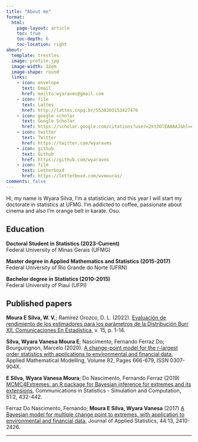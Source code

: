 ---
title: "About me"
format:
  html:
    page-layout: article
    toc: true
    toc-depth: 6
    toc-location: right
about:
  template: trestles
  image: profile.jpg
  image-width: 12em
  image-shape: round
  links:
    - icon: envelope
      text: Email
      href: mailto:wyaravms@gmail.com  
    - icon: file
      text: Lattes
      href: http://lattes.cnpq.br/5538303153427476
    - icon: google scholar
      text: Google Scholar
      href: https://scholar.google.com/citations?user=2kt3OlEAAAAJ&hl=en
    - icon: twitter
      text: Twitter
      href: https://twitter.com/wyaravms
    - icon: github
      text: Github
      href: https://github.com/wyaravms
    - icon: film
      text: Letterboxd
      href: https://letterboxd.com/wvmouras/
comments: false
---

Hi, my name is Wyara Silva, I'm a statistician, and this year I will start my doctorate in statistics at UFMG. I'm addicted to coffee, passionate about cinema and also I'm orange belt in karate. Osu.

## Education

<b> Doctoral Student in Statistics (2023-Current) </b>\
Federal University of Minas Gerais (UFMG)

<b> Master degree in Applied Mathematics and Statistics (2015-2017)</b>\
Federal University of Rio Grande do Norte (UFRN)

<b>Bachelor degree in Statistics (2010-2015)</b>\
Federal University of Piauí (UFPI)

## Published papers

<b>Moura E Silva, W. V.</b>; Ramírez Orozco, D. L. (2022). [Evaluación de rendimiento de los estimadores para los parámetros de la Distribución Burr XII. Comunicaciones En Estadística](https://dialnet.unirioja.es/servlet/articulo?codigo=8710099), v. 15, p. 1-14.

<b>Silva, Wyara Vanesa Moura E</b>; Nascimento, Fernando Ferraz Do; Bourguingnon, Marcelo (2020). [A change-point model for the r-largest order statistics with applications to environmental and financial data](https://doi.org/10.1016/j.apm.2020.01.064), Applied Mathematical Modelling, Volume 82, Pages 666-679, ISSN 0307-904X.

<b>E Silva, Wyara Vanesa Moura</b>; Do Nascimento, Fernando Ferraz (2019) [MCMC4Extremes: an R package for Bayesian inference for extremes and its extensions](https://doi.org/10.1080/03610918.2019.1653914), Communications in Statistics - Simulation and Computation, 51:2, 432-442.

Ferraz Do Nascimento, Fernando; <b>Moura E Silva, Wyara Vanesa</b> (2017) [A Bayesian model for multiple change point to extremes, with application to environmental and financial data](https://doi.org/10.1080/02664763.2016.1254733), Journal of Applied Statistics, 44:13, 2410-2426.

------------------------------------------------------------------------
